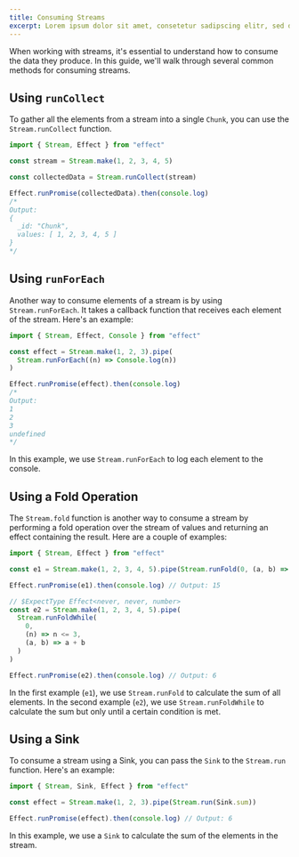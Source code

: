 ```yaml
---
title: Consuming Streams
excerpt: Lorem ipsum dolor sit amet, consetetur sadipscing elitr, sed diam nonumy eirmod tempor invidunt ut labore.
---
```


When working with streams, it's essential to understand how to consume the data they produce.
In this guide, we'll walk through several common methods for consuming streams.

## Using `runCollect`

To gather all the elements from a stream into a single `Chunk`, you can use the `Stream.runCollect` function.

```ts twoslash
import { Stream, Effect } from "effect"

const stream = Stream.make(1, 2, 3, 4, 5)

const collectedData = Stream.runCollect(stream)

Effect.runPromise(collectedData).then(console.log)
/*
Output:
{
  _id: "Chunk",
  values: [ 1, 2, 3, 4, 5 ]
}
*/
```

## Using `runForEach`

Another way to consume elements of a stream is by using `Stream.runForEach`. It takes a callback function that receives each element of the stream. Here's an example:

```ts twoslash
import { Stream, Effect, Console } from "effect"

const effect = Stream.make(1, 2, 3).pipe(
  Stream.runForEach((n) => Console.log(n))
)

Effect.runPromise(effect).then(console.log)
/*
Output:
1
2
3
undefined
*/
```

In this example, we use `Stream.runForEach` to log each element to the console.

## Using a Fold Operation

The `Stream.fold` function is another way to consume a stream by performing a fold operation over the stream of values and returning an effect containing the result. Here are a couple of examples:

```ts twoslash
import { Stream, Effect } from "effect"

const e1 = Stream.make(1, 2, 3, 4, 5).pipe(Stream.runFold(0, (a, b) => a + b))

Effect.runPromise(e1).then(console.log) // Output: 15

// $ExpectType Effect<never, never, number>
const e2 = Stream.make(1, 2, 3, 4, 5).pipe(
  Stream.runFoldWhile(
    0,
    (n) => n <= 3,
    (a, b) => a + b
  )
)

Effect.runPromise(e2).then(console.log) // Output: 6
```

In the first example (`e1`), we use `Stream.runFold` to calculate the sum of all elements. In the second example (`e2`), we use `Stream.runFoldWhile` to calculate the sum but only until a certain condition is met.

## Using a Sink

To consume a stream using a Sink, you can pass the `Sink` to the `Stream.run` function. Here's an example:

```ts twoslash
import { Stream, Sink, Effect } from "effect"

const effect = Stream.make(1, 2, 3).pipe(Stream.run(Sink.sum))

Effect.runPromise(effect).then(console.log) // Output: 6
```

In this example, we use a `Sink` to calculate the sum of the elements in the stream.
